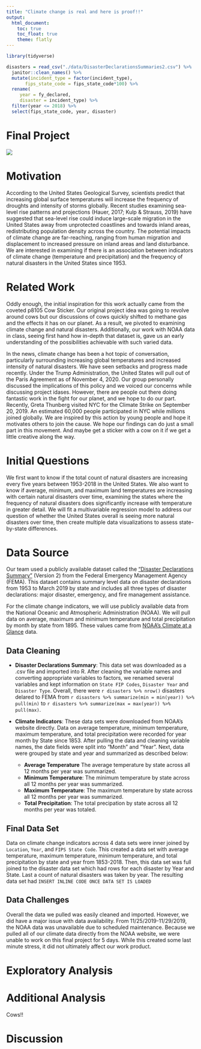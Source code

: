 ```yaml
---
title: "Climate change is real and here is proof!!"
output: 
  html_document:
    toc: true
    toc_float: true
    theme: flatly
---
```


```r
library(tidyverse)

disasters = read_csv("./data/DisasterDeclarationsSummaries2.csv") %>% 
  janitor::clean_names() %>% 
  mutate(incident_type = factor(incident_type), 
       fips_state_code = fips_state_code*100) %>% 
  rename(
     year = fy_declared, 
     disaster = incident_type) %>% 
  filter(year <= 2018) %>% 
  select(fips_state_code, year, disaster) 
```

# Final Project 

![](http://giphygifs.s3.amazonaws.com/media/rozlnqOWqxqA8/giphy.gif)

# Motivation
According to the United States Geological Survey, scientists predict that increasing global surface temperatures will increase the frequency of droughts and intensity of storms globally. Recent studies examining sea-level rise patterns and projections (Hauer, 2017; Kulp & Strauss, 2019) have suggested that sea-level rise could induce large-scale migration in the United States away from unprotected coastlines and towards inland areas, redistributing population density across the country. The potential impacts of climate change are far-reaching, ranging from human migration and displacement to increased pressure on inland areas and land disturbance. We are interested in examining if there is an association between indicators of climate change (temperature and precipitation) and the frequency of natural disasters in the United States since 1953.

# Related Work
Oddly enough, the initial inspiration for this work actually came from the coveted p8105 Cow Sticker. Our original project idea was going to revolve around cows but our discussions of cows quickly shifted to methane gas and the effects it has on our planet. As a result, we pivoted to examining climate change and natural disasters. Additionally, our work with NOAA data in class, seeing first hand how in-depth that dataset is, gave us an early understanding of the possibilities achievable with such varied data. 

In the news, climate change has been a hot topic of conversation, particularly surrounding increasing global temperatures and increased intensity of natural disasters. We have seen setbacks and progress made recently. Under the Trump Administration, the United States will pull out of the Paris Agreement as of November 4, 2020. Our group personally discussed the implications of this policy and we voiced our concerns while discussing project idases. However, there are people out there doing fantastic work in the fight for our planet, and we hope to do our part. Recently, Greta Thunberg visited NYC for the Climate Strike on September 20, 2019. An estimated 60,000 people participated in NYC while millions joined globally. We are inspired by this action by young people and hope it motivates others to join the cause. We hope our findings can do just a small part in this movement. And maybe get a sticker with a cow on it if we get a little creative along the way.

# Initial Questions
We first want to know if the total count of natural disasters are increasing every five years between 1953-2018 in the United States. We also want to know if average, minimum, and maximum land temperatures are increasing with certain natural disasters over time, examining the states where the frequency of natural disasters does significantly increase with temperature in greater detail. We will fit a multivariable regression model to address our question of whether the United States overall is seeing more natural disasters over time, then create multiple data visualizations to assess state-by-state differences.

# Data Source
Our team used a publicly available dataset called the ["Disaster Declarations Summary"](https://www.fema.gov/media-library/assets/documents/28318) (Version 2) from the Federal Emergency Management Agency (FEMA). This dataset contains summary level data on disaster declarations from 1953 to March 2019 by state and includes all three types of disaster declarations: major disaster, emergency, and fire 
management assistance. 

For the climate change indicators, we will use publicly available data from the National Oceanic and Atmospheric Administration (NOAA). We will pull data on average, maximum and minimum temperature and total precipitation by month by state from 1895. These values came from [NOAA's Climate at a Glance](https://www.ncdc.noaa.gov/cag/national/mapping/) data.

## Data Cleaning
* **Disaster Declarations Summary**: This data set was downloaded as a .csv file and imported into R. After cleaning the variable names and converting appropriate variables to factors, we renamed several variables and kept information on `State FIP Codes`, `Disaster Year` and `Disaster Type`. Overall, there were `r disasters %>% nrow()` disasters delared to FEMA from `r disasters %>% summarize(min = min(year)) %>% pull(min)` to `r disasters %>% summarize(max = max(year)) %>% pull(max)`. 

* **Climate Indicators**: These data sets were downloaded from NOAA's website directly. Data on average temperature, minimum temperature, maximum temperature, and total precipitation were recorded for year month by State since 1853. After pulling the data and cleaning variable names, the date fields were split into "Month" and "Year". Next, data were grouped by state and year and summarized as described below: 
  + **Average Temperature** The average temperature by state across all 12 months per year was summarized. 
  + **Minimum Temperature**: The minimum temperature by state across all 12 months per year was summarized. 
  + **Maximum Temperature**: The maximum temperature by state across all 12 months per year was summarized. 
  + **Total Precipitation**: The total precipation by state across all 12 months per year was totaled. 
  
## Final Data Set
Data on climate change indicators across 4 data sets were inner joined by `Location`, `Year`, and `FIPS State Code`. This created a data set with average temperature, maximum temperature, minimum temperature, and total precipitation by state and year from 1853-2018. Then, this data set was full joined to the disaster data set which had rows for each disaster by Year and State. Last a count of natural disasters was taken by year. The resulting data set had `INSERT INLINE CODE ONCE DATA SET IS LOADED`


## Data Challenges
Overall the data we pulled was easily cleaned and imported. However, we did have a major issue with data availability. From 11/25/2019-11/29/2019, the NOAA data was unavailable due to scheduled maintenance. Because we pulled all of our climate data directly from the NOAA website, we were unable to work on this final project for 5 days. While this created some last minute stress, it did not ultimately affect our work product.  

# Exploratory Analysis

# Additional Analysis 
Cows!!

# Discussion

